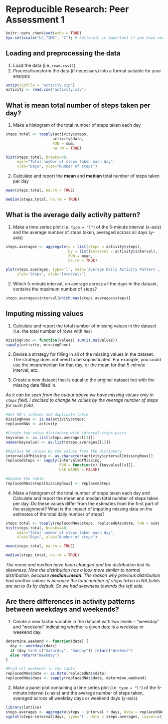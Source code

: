 # Reproducible Research: Peer Assessment 1

```r
knitr::opts_chunk$set(echo = TRUE)
Sys.setlocale("LC_TIME", "C"); # Setlocale is important if you have non-English locale
```

## Loading and preprocessing the data
1. Load the data (i.e. ```read.csv()```)
2. Process/transform the data (if necessary) into a format suitable for your analysis
```r
unzip(zipfile = "activity.zip")
activity <- read.csv("activity.csv")
```

## What is mean total number of steps taken per day?
1. Make a histogram of the total number of steps taken each day
```r
steps.total <- tapply(activity$steps, 
                     activity$date, 
                     FUN = sum, 
                     na.rm = TRUE)

hist(steps.total, breaks=40, 
     main="Total number of steps taken each day", 
     xlab="Days", ylab="Number of steps")
```

2. Calculate and report the **mean** and **median** total number of steps taken per day
```r
mean(steps.total, na.rm = TRUE)
```
```r
median(steps.total, na.rm = TRUE)
```



## What is the average daily activity pattern?
1. Make a time series plot (i.e. `type = "l"`) of the 5-minute interval (x-axis) and the average number of steps taken, averaged across all days (y-axis)
```r
steps.averages <- aggregate(x = list(steps = activity$steps), 
                            by = list(interval = activity$interval), 
                            FUN = mean, 
                            na.rm = TRUE)

plot(steps.averages, type='l', main='Average Daily Activity Pattern',
     ylab='Steps', xlab='Intervals')
```

2. Which 5-minute interval, on average across all the days in the dataset, contains the maximum number of steps?
```r
steps.averages$interval[which.max(steps.averages$steps)]
```

## Imputing missing values
1. Calculate and report the total number of missing values in the dataset (i.e. the total number of rows with ``NAs``)
```r
missingFunc <- function(values) sum(is.na(values))
sapply(activity, missingFunc)
```

2. Devise a strategy for filling in all of the missing values in the dataset. The strategy does not need to be sophisticated. For example, you could use the mean/median for that day, or the mean for that 5-minute interval, etc.

3. Create a new dataset that is equal to the original dataset but with the missing data filled in.

<i>As it can be seen from the output above we have missing values only in `steps` field. I decided to change `NA` values by the average number of steps for such field.</i>
```r
#Get NA's indexes and duplicate table
missingRows <- is.na(activity$steps)
replacedNAs <- activity

#Create key-value dictionary with interval-steps pairs
keyvalue <- as.list(steps.averages[[2]])
names(keyvalue) <- as.list(steps.averages[[1]])

#Replace NA values by the values from the dictionary
intervalsOfMissing <- as.character(activity$interval[missingRows])
replacedSteps <- sapply(intervalsOfMissing, 
                        FUN = function(x) {keyvalue[[x]]}, 
                        USE.NAMES = FALSE)

#Update the table
replacedNAs$steps[missingRows] <- replacedSteps
```

4. Make a histogram of the total number of steps taken each day and Calculate and report the mean and median total number of steps taken per day. Do these values differ from the estimates from the first part of the assignment? What is the impact of imputing missing data on the estimates of the total daily number of steps?
```r
steps.total <- tapply(replacedNAs$steps, replacedNAs$date, FUN = sum)
hist(steps.total, breaks=40, 
     main="Total number of steps taken each day", 
     xlab="Days", ylab="Number of steps")
```
```r
mean(steps.total, na.rm = TRUE)
```
```r
median(steps.total, na.rm = TRUE)
```
<i>The mean and median have been changed and the distribution lost its skewness. Now the distribution has a look more similar to normal distribution, because **median=mean**. The reason why previous distribution had another values is because the total number of steps taken in NA fields are set to 0s by default. So we had skewness towards the left side.</i>

## Are there differences in activity patterns between weekdays and weekends?
1. Create a new factor variable in the dataset with two levels -- "weekday" and "weekend" indicating whether a given date is a weekday or weekend day.
```r
determine.weekend <- function(date) {
  day <- weekdays(date)
  if (day %in% c("Saturday", "Sunday")) return("Weekend")
  else return("Weekday")
}

#Find all weekends in the table
replacedNAs$date <- as.Date(replacedNAs$date)
replacedNAs$days <- sapply(replacedNAs$date, determine.weekend)
```

2. Make a panel plot containing a time series plot (i.e. `type = "l"`) of the 5-minute interval (x-axis) and the average number of steps taken, averaged across all weekday days or weekend days (y-axis). 
```r
library(lattice)
steps.averages <- aggregate(steps ~ interval + days, data = replacedNAs, mean)
xyplot(steps~interval|days, type='l', data = steps.averages, layout=c(1,2), xlab = "Intervals", ylab = "Steps", col = 'black')
```
